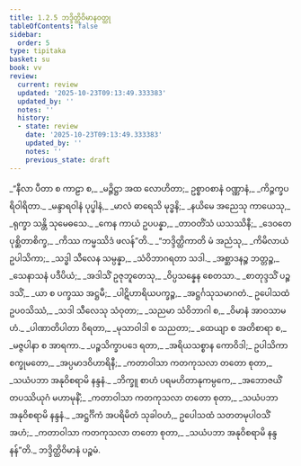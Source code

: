 ```yaml
---
title: 1.2.5 ဘဒ္ဒိတ္ထိဝိမာနဝတ္ထု
tableOfContents: false
sidebar:
  order: 5
type: tipitaka
basket: su
book: vv
review:
  current: review
  updated: '2025-10-23T09:13:49.333383'
  updated_by: ''
  notes: ''
  history:
  - state: review
    date: '2025-10-23T09:13:49.333383'
    updated_by: ''
    notes: ''
    previous_state: draft
---
```



<ReviewStatus review={frontmatter.review} showDetails={true} />

<HypothesisAnnotation frontmatter={frontmatter} />

<DynamicBreadcrumb />

<Division number="206" book="vv" e="ch" v="19" p="26">

<Paragraph number="231" type="verses" book="vv">
_“နီလာ ပီတာ စ ကာဠာ စ,_  
_မဉ္ဇိဋ္ဌာ အထ လောဟိတာ;_  
ဥစ္စာဝစာနံ ဝဏ္ဏာနံ,_  
_ကိဉ္ဇက္ခပရိဝါရိတာ._  

</Paragraph>

</Division>
<Division number="207" book="vv" e="ch" v="19" p="26">

<Paragraph number="232" type="verses" book="vv">
_မန္ဒာရဝါနံ ပုပ္ဖါနံ,_  
_မာလံ ဓာရေသိ မုဒ္ဓနိ;_  
_နယိမေ အညေသု ကာယေသု,_  
_ရုက္ခာ သန္တိ သုမေဓသေ._  

</Paragraph>

</Division>
<Division number="208" book="vv" e="ch" v="19" p="27">

<Paragraph number="233" type="verses" book="vv">
_ကေန ကာယံ ဥပပန္နာ,_  
_တာဝတိံသံ ယသဿိနီ;_  
_ဒေဝတေ ပုစ္ဆိတာစိက္ခ,_  
_ကိဿ ကမ္မဿိဒံ ဖလန်”တိ._  

</Paragraph>

</Division>
<Division number="209" book="vv" e="ch" v="19" p="27">

<Paragraph number="234" type="verses" book="vv">
_“ဘဒ္ဒိတ္ထိကာတိ မံ အညံသု,_  
_ကိမိလာယံ ဥပါသိကာ;_  
_သဒ္ဓါ သီလေန သမ္ပန္နာ,_  
_သံဝိဘာဂရတာ သဒါ._  

</Paragraph>

</Division>
<Division number="210" book="vv" e="ch" v="19" p="27">

<Paragraph number="235" type="verses" book="vv">
_အစ္ဆာဒနဉ္စ ဘတ္တဉ္စ,_  
_သေနာသနံ ပဒီပိယံ;_  
_အဒါသိံ ဥဇုဘူတေသု,_  
_ဝိပ္ပသန္နေန စေတသာ._  

</Paragraph>

</Division>
<Division number="211" book="vv" e="ch" v="19" p="27">

<Paragraph number="236" type="verses" book="vv">
_စာတုဒ္ဒသိံ ပဉ္စဒသိံ,_  
_ယာ စ ပက္ခဿ အဋ္ဌမီ;_  
_ပါဋိဟာရိယပက္ခဉ္စ,_  
_အဋ္ဌင်္ဂသုသမာဂတံ._  

</Paragraph>

</Division>
<Division number="212" book="vv" e="ch" v="19" p="27">

<Paragraph number="237" type="verses" book="vv">
ဥပေါသထံ ဥပဝသိဿံ,_  
_သဒါ သီလေသု သံဝုတာ;_  
_သညမာ သံဝိဘာဂါ စ,_  
_ဝိမာနံ အာဝသာမဟံ._  

</Paragraph>

</Division>
<Division number="213" book="vv" e="ch" v="19" p="27">

<Paragraph number="238" type="verses" book="vv">
_ပါဏာတိပါတာ ဝိရတာ,_  
_မုသာဝါဒါ စ သညတာ;_  
_ထေယျာ စ အတိစာရာ စ,_  
_မဇ္ဇပါနာ စ အာရကာ._  

</Paragraph>

</Division>
<Division number="214" book="vv" e="ch" v="19" p="27">

<Paragraph number="239" type="verses" book="vv">
_ပဉ္စသိက္ခာပဒေ ရတာ,_  
_အရိယသစ္စာန ကောဝိဒါ;_  
ဥပါသိကာ စက္ခုမတော,_  
_အပ္ပမာဒဝိဟာရိနီ;_  
_ကတာဝါသာ ကတကုသလာ တတော စုတာ,_  
_သယံပဘာ အနုဝိစရာမိ နန္ဒနံ._  

</Paragraph>

</Division>
<Division number="215" book="vv" e="ch" v="19" p="27">

<Paragraph number="240" type="verses" book="vv">
_ဘိက္ခူ စာဟံ ပရမဟိတာနုကမ္ပကေ,_  
_အဘောဇယိံ တပဿိယုဂံ မဟာမုနိံ;_  
_ကတာဝါသာ ကတကုသလာ တတော စုတာ,_  
_သယံပဘာ အနုဝိစရာမိ နန္ဒနံ._  

</Paragraph>

</Division>
<Division number="216" book="vv" e="ch" v="19" p="27">

<Paragraph number="241" type="verses" book="vv">
_အဋ္ဌင်္ဂိကံ အပရိမိတံ သုခါဝဟံ,_  
ဥပေါသထံ သတတမုပါဝသိံ အဟံ;_  
_ကတာဝါသာ ကတကုသလာ တတော စုတာ,_  
_သယံပဘာ အနုဝိစရာမိ နန္ဒနန်”တိ._  


</Paragraph>
</Division>

<Paragraph number="242" type="center" book="vv">
ဘဒ္ဒိတ္ထိဝိမာနံ ပဉ္စမံ.
</Paragraph>